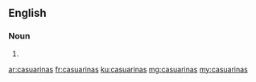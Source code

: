 ==English==

===Noun===
{{head|en}}

# {{plural of|casuarina}}

[[ar:casuarinas]]
[[fr:casuarinas]]
[[ku:casuarinas]]
[[mg:casuarinas]]
[[my:casuarinas]]